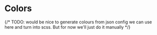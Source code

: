 
<Meta title="Tokens/Colors" />

# Colors

{/* TODO: would be nice to generate colours from json config we can use here and turn into scss. But for now we'll just do it manually */}

<ColorPalette>
    <ColorItem
        title="Darks"
        colors={{
            '--c-dark-10': 'hsl(0deg 0% 45%)',
            '--c-dark-15': 'hsl(0deg 0% 45% / 50%)',
            '--c-dark-20': 'hsl(0deg 0% 26%)',
            '--c-dark-25': 'hsl(0deg 0% 26% / 50%)',
            '--c-dark-30': 'hsl(0deg 0% 16%)',
            '--c-dark-35': 'hsl(0deg 0% 16% / 50%)',
            '--c-dark-40': 'hsl(0deg 0% 1%)',
            '--c-dark-45': 'hsl(0deg 0% 1% / 50%)',
        }}
    />
    <ColorItem
        title="Lights"
        colors={{
            '--c-light-10': 'hsl(0deg 0% 97%)',
        }}
    />
    <ColorItem
        title="Success"
        colors={{
            '--c-success-10': 'hsl(155deg 54% 45%)',
            '--c-success-15': 'hsl(155deg 54% 45% / 50%)',
        }}
    />
    <ColorItem
        title="Error"
        colors={{
            '--c-error-10': 'hsl(3deg 68% 57%)',
            '--c-error-15': 'hsl(3deg 68% 57% / 50%)',
        }}
    />
    <ColorItem
        title="Info"
        colors={{
            '--c-info-10': 'hsl(266deg 71% 56%)',
            '--c-info-15': 'hsl(266deg 71% 56% / 50%)',
        }}
    />
    <ColorItem
        title="Gradients"
        colors={{
            '--gradient-primary':
                'linear-gradient(90deg, var(--c-dark-40) 0%, var(--c-dark-30) 100%)',
        }}
    />
</ColorPalette>
